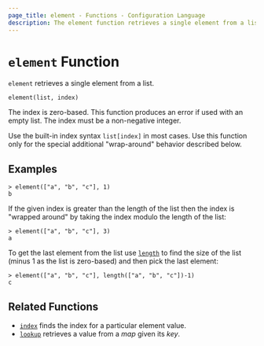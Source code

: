 ```yaml
---
page_title: element - Functions - Configuration Language
description: The element function retrieves a single element from a list.
---
```


# `element` Function

`element` retrieves a single element from a list.

```hcl
element(list, index)
```

The index is zero-based. This function produces an error if used with an
empty list. The index must be a non-negative integer.

Use the built-in index syntax `list[index]` in most cases. Use this function
only for the special additional "wrap-around" behavior described below.

## Examples

```
> element(["a", "b", "c"], 1)
b
```

If the given index is greater than the length of the list then the index is
"wrapped around" by taking the index modulo the length of the list:

```
> element(["a", "b", "c"], 3)
a
```

To get the last element from the list use [`length`](/docs/language/functions/length) to find
the size of the list (minus 1 as the list is zero-based) and then pick the
last element:

```
> element(["a", "b", "c"], length(["a", "b", "c"])-1)
c
```

## Related Functions

* [`index`](/docs/language/functions/index_function) finds the index for a particular element value.
* [`lookup`](/docs/language/functions/lookup) retrieves a value from a _map_ given its _key_.

